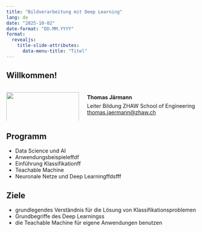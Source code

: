 ```yaml
---
title: "Bildverarbeitung mit Deep Learning"
lang: de
date: "2025-10-02"
date-format: "DD.MM.YYYY"
format:
  revealjs:
    title-slide-attributes:
      data-menu-title: "Titel"
---
```


## Willkommen!

:::: {.columns}

::: {.column width="40%"}
![](pics/jart.png){width="100%"}
:::

::: {.column .center width="60%"}
[Thomas Järmann]{.large style="line-height: 2;font-weight: bold;"}<br>
Leiter Bildung ZHAW School of Engineering<br>
[thomas.jaermann@zhaw.ch](mailto:thomas.jaermann@zhaw.ch)
:::

::::

## Programm

* Data Science und AI
* Anwendungsbeispieleffdf
* Einführung Klassifikationff
* Teachable Machine
* Neuronale Netze und Deep Learningffdsfff

## Ziele

* grundlegendes Verständnis für die Lösung von Klassifikationsproblemen
* Grundbegriffe des Deep Learningss
* die Teachable Machine für eigene Anwendungen benutzen


